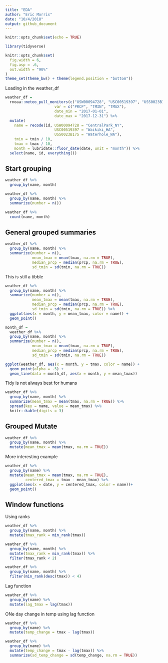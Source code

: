 ```yaml
---
title: "EDA"
author: "Eric Morris"
date: "10/4/2018"
output: github_document
---
```


```r
knitr::opts_chunk$set(echo = TRUE)

library(tidyverse)

knitr::opts_chunk$set(
  fig.width = 6,
  fig.asp = .6,
  out.width = "90%"
)
theme_set(theme_bw() + theme(legend.position = "bottom"))
```

Loading in the weather_df

```r
weather_df = 
  rnoaa::meteo_pull_monitors(c("USW00094728", "USC00519397", "USS0023B17S"),
                      var = c("PRCP", "TMIN", "TMAX"), 
                      date_min = "2017-01-01",
                      date_max = "2017-12-31") %>%
  mutate(
    name = recode(id, USW00094728 = "CentralPark_NY", 
                      USC00519397 = "Waikiki_HA",
                      USS0023B17S = "Waterhole_WA"),
    tmin = tmin / 10,
    tmax = tmax / 10,
    month = lubridate::floor_date(date, unit = "month")) %>%
  select(name, id, everything())
```

## Start grouping

```r
weather_df %>% 
  group_by(name, month)
```


```r
weather_df %>% 
  group_by(name, month) %>% 
  summarize(number = n())

weather_df %>% 
  count(name, month)
```


## General grouped summaries

```r
weather_df %>% 
  group_by(name, month) %>% 
  summarize(number = n(),
            mean_tmax = mean(tmax, na.rm = TRUE),
            median_prcp = median(prcp, na.rm = TRUE),
            sd_tmin = sd(tmin, na.rm = TRUE))
```


This is still a tibble

```r
weather_df %>% 
  group_by(name, month) %>% 
  summarize(number = n(),
            mean_tmax = mean(tmax, na.rm = TRUE),
            median_prcp = median(prcp, na.rm = TRUE),
            sd_tmin = sd(tmin, na.rm = TRUE)) %>% 
  ggplot(aes(x = month, y = mean_tmax, color = name)) +
  geom_point()
```

```r
month_df = 
  weather_df %>% 
  group_by(name, month) %>% 
  summarize(number = n(),
            mean_tmax = mean(tmax, na.rm = TRUE),
            median_prcp = median(prcp, na.rm = TRUE),
            sd_tmin = sd(tmin, na.rm = TRUE)) 

ggplot(weather_df, aes(x = month, y = tmax, color = name)) +
  geom_point(alpha = .5) +
  geom_line(data = month_df, aes(x = month, y = mean_tmax))
```

Tidy is not always best for humans 

```r
weather_df %>%
  group_by(name, month) %>%
  summarize(mean_tmax = mean(tmax, na.rm = TRUE)) %>% 
  spread(key = name, value = mean_tmax) %>% 
  knitr::kable(digits = 3)
```


## Grouped Mutate

```r
weather_df %>%
  group_by(name, month) %>%
  mutate(mean_tmax = mean(tmax, na.rm = TRUE))
```

More interesting example

```r
weather_df %>%
  group_by(name) %>%
  mutate(mean_tmax = mean(tmax, na.rm = TRUE),
         centered_tmax = tmax - mean_tmax) %>% 
  ggplot(aes(x = date, y = centered_tmax, color = name))+
  geom_point()
```


## Window functions 

Using ranks

```r
weather_df %>%
  group_by(name, month) %>%
  mutate(tmax_rank = min_rank(tmax))
```

```r
weather_df %>%
  group_by(name, month) %>%
  mutate(tmax_rank = min_rank(tmax)) %>% 
  filter(tmax_rank < 2)
```

```r
weather_df %>%
  group_by(name, month) %>%
  filter(min_rank(desc(tmax)) < 4)
```

Lag function

```r
weather_df %>%
  group_by(name) %>%
  mutate(lag_tmax = lag(tmax))
```

ONe day change in temp using lag function

```r
weather_df %>%
  group_by(name) %>%
  mutate(temp_change = tmax - lag(tmax))
```

```r
weather_df %>%
  group_by(name) %>%
  mutate(temp_change = tmax - lag(tmax)) %>% 
  summarize(sd_temp_change = sd(temp_change, na.rm = TRUE))
```
